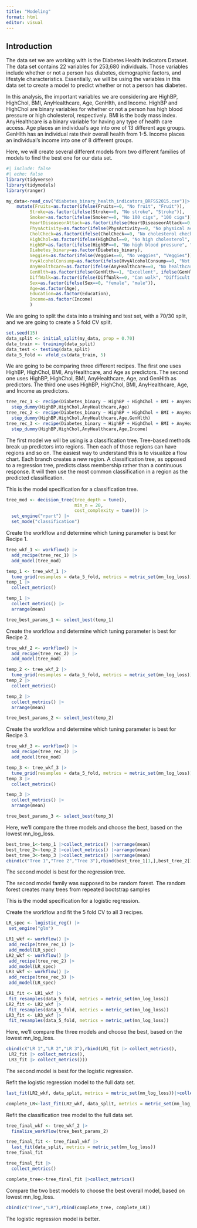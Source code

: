 ```yaml
---
title: "Modeling"
format: html
editor: visual
---
```


## Introduction

The data set we are working with is the Diabetes Health Indicators Dataset. The data set contains 22 variables for 253,680 individuals. Those variables include whether or not a person has diabetes, demographic factors, and lifestyle characteristics. Essentially, we will be using the variables in this data set to create a model to predict whether or not a person has diabetes.

In this analysis, the important variables we are considering are HighBP, HighChol, BMI, AnyHealthcare, Age, GenHlth, and Income. HighBP and HighChol are binary variables for whether or not a person has high blood pressure or high cholesterol, respectively. BMI is the body mass index. AnyHealthcare is a binary variable for having any type of health care access. Age places an individual's age into one of 13 different age groups. GenHlth has an individual rate their overall health from 1-5. Income places an individual's income into one of 8 different groups.

Here, we will create several different models from two different families of models to find the best one for our data set.

```r
#| include: false
#| echo: false
library(tidyverse)
library(tidymodels)
library(ranger)
```

```r
my_data<-read_csv("diabetes_binary_health_indicators_BRFSS2015.csv")|>
    mutate(Fruits=as.factor(ifelse(Fruits==0, "No fruit", "Fruit")),
         Stroke=as.factor(ifelse(Stroke==0, "No stroke", "Stroke")),
         Smoker=as.factor(ifelse(Smoker==0, "No 100 cigs", "100 cigs")),
         HeartDiseaseorAttack=as.factor(ifelse(HeartDiseaseorAttack==0, "No CHD/MI", "CHD/MI")),
         PhysActivity=as.factor(ifelse(PhysActivity==0, "No physical activity past 30 days", "Physical activity past 30 days")),
         CholCheck=as.factor(ifelse(CholCheck==0, "No cholesterol check in 5 years", "Cholesterol check in past 5 years")),
         HighChol=as.factor(ifelse(HighChol==0, "No high cholesterol", "High cholesterol")),
         HighBP=as.factor(ifelse(HighBP==0, "No high blood pressure", "High blood pressure")),
         Diabetes_binary=as.factor(Diabetes_binary),
         Veggies=as.factor(ifelse(Veggies==0, "No veggies", "Veggies")),
         HvyAlcoholConsump=as.factor(ifelse(HvyAlcoholConsump==0, "Not heavy Drinker", "Heavy Drinker")),
         AnyHealthcare=as.factor(ifelse(AnyHealthcare==0, "No healthcare", "Healthcare")),
         GenHlth=as.factor(ifelse(GenHlth==1, "Excellent", ifelse(GenHlth==2, "Very good", ifelse(GenHlth==3, "Good", ifelse(GenHlth==4, "Fair", "Poor"))))),
         DiffWalk=as.factor(ifelse(DiffWalk==0, "Can walk", "Difficult walking")),
         Sex=as.factor(ifelse(Sex==0, "female", "male")),
         Age=as.factor(Age),
         Education=as.factor(Education),
         Income=as.factor(Income)
         )
```

We are going to split the data into a training and test set, with a 70/30 split, and we are going to create a 5 fold CV split.

```r
set.seed(15)
data_split <- initial_split(my_data, prop = 0.70)
data_train <- training(data_split)
data_test <- testing(data_split)
data_5_fold <- vfold_cv(data_train, 5)
```

We are going to be comparing three different recipes. The first one uses HighBP, HighChol, BMI, AnyHealthcare, and Age as predictors. The second one uses HighBP, HighChol, BMI, AnyHealthcare, Age, and GenHlth as predictors. The third one uses HighBP, HighChol, BMI, AnyHealthcare, Age, and Income as predictors.

```r
tree_rec_1 <- recipe(Diabetes_binary ~ HighBP + HighChol + BMI + AnyHealthcare + Age, data = data_train) |>
  step_dummy(HighBP,HighChol,AnyHealthcare,Age)
tree_rec_2 <- recipe(Diabetes_binary ~ HighBP + HighChol + BMI + AnyHealthcare + Age + GenHlth, data = data_train) |>
  step_dummy(HighBP,HighChol,AnyHealthcare,Age,GenHlth)
tree_rec_3 <- recipe(Diabetes_binary ~ HighBP + HighChol + BMI + AnyHealthcare + Age + Income, data = data_train) |>
  step_dummy(HighBP,HighChol,AnyHealthcare,Age,Income)
```

The first model we will be using is a classification tree. Tree-based methods break up predictors into regions. Then each of those regions can have regions and so on. The easiest way to understand this is to visualize a flow chart. Each branch creates a new region. A classification tree, as opposed to a regression tree, predicts class membership rather than a continuous response. It will then use the most common classification in a region as the predicted classification.

This is the model specification for a classification tree.

```r
tree_mod <- decision_tree(tree_depth = tune(),
                          min_n = 20,
                          cost_complexity = tune()) |>
  set_engine("rpart") |>
  set_mode("classification")
```

Create the workflow and determine which tuning parameter is best for Recipe 1.

```r
tree_wkf_1 <- workflow() |>
  add_recipe(tree_rec_1) |>
  add_model(tree_mod)

temp_1 <- tree_wkf_1 |> 
  tune_grid(resamples = data_5_fold, metrics = metric_set(mn_log_loss))
temp_1 |> 
  collect_metrics()

temp_1 |>
  collect_metrics() |>
  arrange(mean)

tree_best_params_1 <- select_best(temp_1)
```

Create the workflow and determine which tuning parameter is best for Recipe 2.

```r
tree_wkf_2 <- workflow() |>
  add_recipe(tree_rec_2) |>
  add_model(tree_mod)

temp_2 <- tree_wkf_2 |> 
  tune_grid(resamples = data_5_fold, metrics = metric_set(mn_log_loss))
temp_2 |> 
  collect_metrics()

temp_2 |>
  collect_metrics() |>
  arrange(mean)

tree_best_params_2 <- select_best(temp_2)
```

Create the workflow and determine which tuning parameter is best for Recipe 3.

```r
tree_wkf_3 <- workflow() |>
  add_recipe(tree_rec_3) |>
  add_model(tree_mod)

temp_3 <- tree_wkf_3 |> 
  tune_grid(resamples = data_5_fold, metrics = metric_set(mn_log_loss))
temp_3 |> 
  collect_metrics()

temp_3 |>
  collect_metrics() |>
  arrange(mean)

tree_best_params_3 <- select_best(temp_3)
```

Here, we'll compare the three models and choose the best, based on the lowest mn_log_loss.

```r
best_tree_1<-temp_1 |>collect_metrics() |>arrange(mean)
best_tree_2<-temp_2 |>collect_metrics() |>arrange(mean)
best_tree_3<-temp_3 |>collect_metrics() |>arrange(mean)
cbind(c("Tree 1","Tree 2","Tree 3"),rbind(best_tree_1[1,],best_tree_2[1,], best_tree_3[1,]))
```

The second model is best for the regression tree.

The second model family was supposed to be random forest. The random forest creates many trees from repeated bootstrap samples



This is the model specification for a logistic regression.

Create the workflow and fit the 5 fold CV to all 3 recipes.

```r
LR_spec <- logistic_reg() |>
 set_engine("glm")

LR1_wkf <- workflow() |>
 add_recipe(tree_rec_1) |>
 add_model(LR_spec)
LR2_wkf <- workflow() |>
 add_recipe(tree_rec_2) |>
 add_model(LR_spec)
LR3_wkf <- workflow() |>
 add_recipe(tree_rec_3) |>
 add_model(LR_spec)

LR1_fit <- LR1_wkf |>
 fit_resamples(data_5_fold, metrics = metric_set(mn_log_loss))
LR2_fit <- LR2_wkf |>
 fit_resamples(data_5_fold, metrics = metric_set(mn_log_loss))
LR3_fit <- LR3_wkf |>
 fit_resamples(data_5_fold, metrics = metric_set(mn_log_loss))
```

Here, we'll compare the three models and choose the best, based on the lowest mn_log_loss.

```r
cbind(c("LR 1","LR 2","LR 3"),rbind(LR1_fit |> collect_metrics(),
 LR2_fit |> collect_metrics(),
 LR3_fit |> collect_metrics()))
```

The second model is best for the logistic regression.

Refit the logistic regression model to the full data set.

```r
last_fit(LR2_wkf, data_split, metrics = metric_set(mn_log_loss))|>collect_metrics()

complete_LR<-last_fit(LR2_wkf, data_split, metrics = metric_set(mn_log_loss))|>collect_metrics()
```

Refit the classification tree model to the full data set.

```r
tree_final_wkf <- tree_wkf_2 |>
  finalize_workflow(tree_best_params_2)

tree_final_fit <- tree_final_wkf |>
  last_fit(data_split, metrics = metric_set(mn_log_loss))
tree_final_fit

tree_final_fit |>
  collect_metrics()

complete_tree<-tree_final_fit |>collect_metrics()
```

Compare the two best models to choose the best overall model, based on lowest mn_log_loss.

```r
cbind(c("Tree","LR"),rbind(complete_tree, complete_LR))
```

The logistic regression model is better.
